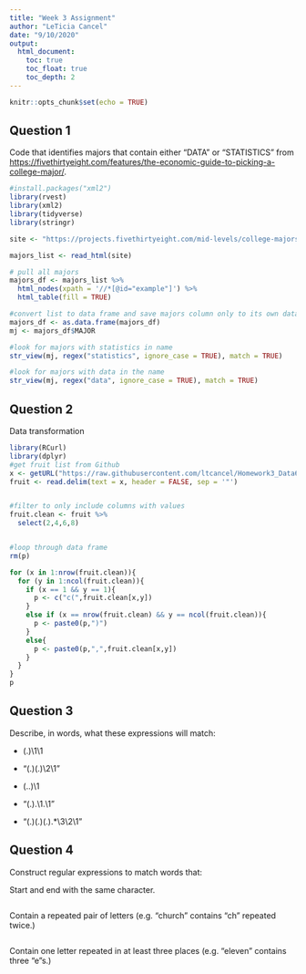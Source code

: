 ```yaml
---
title: "Week 3 Assignment"
author: "LeTicia Cancel"
date: "9/10/2020"
output: 
  html_document:
    toc: true
    toc_float: true
    toc_depth: 2
---
```


```r
knitr::opts_chunk$set(echo = TRUE)
```


## Question 1

Code that identifies majors that contain either "DATA" or "STATISTICS" from [https://fivethirtyeight.com/features/the-economic-guide-to-picking-a-college-major/](Five Thirty Eight). 

```r
#install.packages("xml2")
library(rvest)
library(xml2)
library(tidyverse)
library(stringr)

site <- "https://projects.fivethirtyeight.com/mid-levels/college-majors/index.html?v=3"

majors_list <- read_html(site)

# pull all majors
majors_df <- majors_list %>%
  html_nodes(xpath = '//*[@id="example"]') %>%
  html_table(fill = TRUE)

#convert list to data frame and save majors column only to its own data fram
majors_df <- as.data.frame(majors_df)
mj <- majors_df$MAJOR

#look for majors with statistics in name
str_view(mj, regex("statistics", ignore_case = TRUE), match = TRUE)

#look for majors with data in the name
str_view(mj, regex("data", ignore_case = TRUE), match = TRUE)

```

## Question 2

Data transformation

```r
library(RCurl)
library(dplyr)
#get fruit list from Github
x <- getURL("https://raw.githubusercontent.com/ltcancel/Homework3_Data607_F20/master/fruit.txt")
fruit <- read.delim(text = x, header = FALSE, sep = '"')


#filter to only include columns with values
fruit.clean <- fruit %>%
  select(2,4,6,8)


#loop through data frame
rm(p)

for (x in 1:nrow(fruit.clean)){
  for (y in 1:ncol(fruit.clean)){
    if (x == 1 && y == 1){
      p <- c("c(",fruit.clean[x,y])
    }
    else if (x == nrow(fruit.clean) && y == ncol(fruit.clean)){
      p <- paste0(p,")")
    }
    else{
      p <- paste0(p,",",fruit.clean[x,y])
    }
  }
}
p

```


## Question 3

Describe, in words, what these expressions will match:

* (.)\1\1

* "(.)(.)\\2\\1"

* (..)\1

* "(.).\\1.\\1"

* "(.)(.)(.).*\\3\\2\\1"


## Question 4

Construct regular expressions to match words that:

Start and end with the same character.
```r

```

Contain a repeated pair of letters (e.g. "church" contains "ch" repeated twice.)
```r

```

Contain one letter repeated in at least three places (e.g. "eleven" contains three "e"s.)
```r

```

